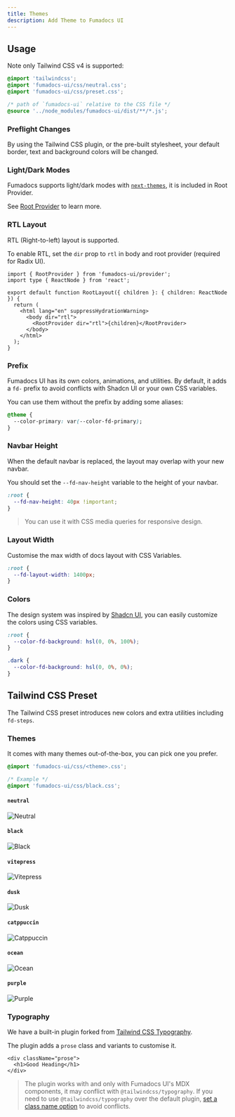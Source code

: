 ```yaml
---
title: Themes
description: Add Theme to Fumadocs UI
---
```


## Usage

Note only Tailwind CSS v4 is supported:

```css title="Tailwind CSS"
@import 'tailwindcss';
@import 'fumadocs-ui/css/neutral.css';
@import 'fumadocs-ui/css/preset.css';

/* path of `fumadocs-ui` relative to the CSS file */
@source '../node_modules/fumadocs-ui/dist/**/*.js';
```

### Preflight Changes

By using the Tailwind CSS plugin, or the pre-built stylesheet, your default border, text and background
colors will be changed.

### Light/Dark Modes

Fumadocs supports light/dark modes with [`next-themes`](https://github.com/pacocoursey/next-themes), it is included in Root Provider.

See [Root Provider](/docs/ui/layouts/root-provider#theme-provider) to learn more.

### RTL Layout

RTL (Right-to-left) layout is supported.

To enable RTL, set the `dir` prop to `rtl` in body and root provider (required for Radix UI).

```tsx
import { RootProvider } from 'fumadocs-ui/provider';
import type { ReactNode } from 'react';

export default function RootLayout({ children }: { children: ReactNode }) {
  return (
    <html lang="en" suppressHydrationWarning>
      <body dir="rtl">
        <RootProvider dir="rtl">{children}</RootProvider>
      </body>
    </html>
  );
}
```

### Prefix

Fumadocs UI has its own colors, animations, and utilities.
By default, it adds a `fd-` prefix to avoid conflicts with Shadcn UI or your own CSS variables.

You can use them without the prefix by adding some aliases:

```css title="Tailwind CSS"
@theme {
  --color-primary: var(--color-fd-primary);
}
```

### Navbar Height

When the default navbar is replaced, the layout may overlap with your new navbar.

You should set the `--fd-nav-height` variable to the height of your navbar.

```css
:root {
  --fd-nav-height: 40px !important;
}
```

> You can use it with CSS media queries for responsive design.

### Layout Width

Customise the max width of docs layout with CSS Variables.

```css
:root {
  --fd-layout-width: 1400px;
}
```

<WidthTrigger />

### Colors

The design system was inspired by [Shadcn UI](https://ui.shadcn.com), you can easily customize the colors using CSS variables.

```css title="global.css"
:root {
  --color-fd-background: hsl(0, 0%, 100%);
}

.dark {
  --color-fd-background: hsl(0, 0%, 0%);
}
```

## Tailwind CSS Preset

The Tailwind CSS preset introduces new colors and extra utilities including `fd-steps`.

### Themes

It comes with many themes out-of-the-box, you can pick one you prefer.

```css
@import 'fumadocs-ui/css/<theme>.css';

/* Example */
@import 'fumadocs-ui/css/black.css';
```

#### `neutral`

![Neutral](/themes/neutral.png)

#### `black`

![Black](/themes/black.png)

#### `vitepress`

![Vitepress](/themes/vitepress.png)

#### `dusk`

![Dusk](/themes/dusk.png)

#### `catppuccin`

![Catppuccin](/themes/catppuccin.png)

#### `ocean`

![Ocean](/themes/ocean.png)

#### `purple`

![Purple](/themes/purple.png)

### Typography

We have a built-in plugin forked from [Tailwind CSS Typography](https://tailwindcss.com/docs/typography-plugin).

The plugin adds a `prose` class and variants to customise it.

```tsx
<div className="prose">
  <h1>Good Heading</h1>
</div>
```

> The plugin works with and only with Fumadocs UI's MDX components, it may conflict with `@tailwindcss/typography`.
> If you need to use `@tailwindcss/typography` over the default plugin, [set a class name option](https://github.com/tailwindlabs/tailwindcss-typography/blob/main/README.md#changing-the-default-class-name) to avoid conflicts.

